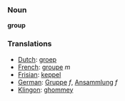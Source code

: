 === Noun ===

'''group'''

=== Translations ===
*[[Dutch]]: [[groep]]
*[[French]]: [[groupe]] ''m''
*[[Frisian]]: [[keppel]]
*[[German]]: [[Gruppe]] ''f'', [[Ansammlung]] ''f''
*[[Klingon]]: [[ghommey]]